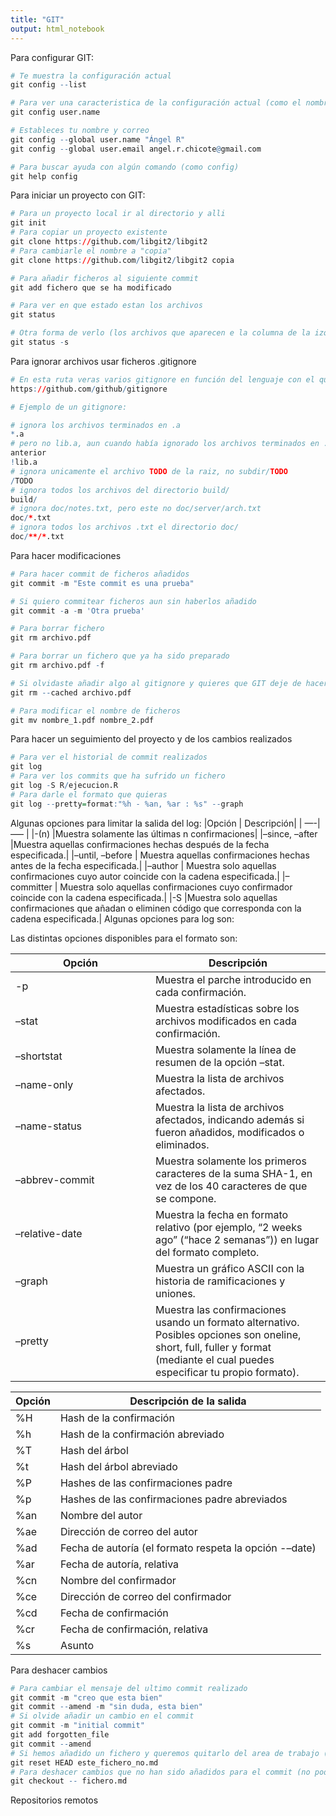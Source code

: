 ```yaml
---
title: "GIT"
output: html_notebook
---
```

Para configurar GIT:
```r
# Te muestra la configuración actual
git config --list

# Para ver una caracteristica de la configuración actual (como el nombre)
git config user.name

# Estableces tu nombre y correo
git config --global user.name "Ángel R"
git config --global user.email angel.r.chicote@gmail.com

# Para buscar ayuda con algún comando (como config)
git help config
```

Para iniciar un proyecto con GIT:
```r
# Para un proyecto local ir al directorio y alli
git init
# Para copiar un proyecto existente
git clone https://github.com/libgit2/libgit2
# Para cambiarle el nombre a "copia"
git clone https://github.com/libgit2/libgit2 copia

# Para añadir ficheros al siguiente commit 
git add fichero que se ha modificado

# Para ver en que estado estan los archivos
git status

# Otra forma de verlo (los archivos que aparecen e la columna de la izquierda estan preparados y los de la derecha estan sin peparar)
git status -s

```

Para ignorar archivos usar ficheros .gitignore
```r
# En esta ruta veras varios gitignore en función del lenguaje con el que estes.
https://github.com/github/gitignore

# Ejemplo de un gitignore:

# ignora los archivos terminados en .a
*.a
# pero no lib.a, aun cuando había ignorado los archivos terminados en .a en la linea
anterior
!lib.a
# ignora unicamente el archivo TODO de la raiz, no subdir/TODO
/TODO
# ignora todos los archivos del directorio build/
build/
# ignora doc/notes.txt, pero este no doc/server/arch.txt
doc/*.txt
# ignora todos los archivos .txt el directorio doc/
doc/**/*.txt
```

Para hacer modificaciones
```r
# Para hacer commit de ficheros añadidos
git commit -m "Este commit es una prueba"

# Si quiero commitear ficheros aun sin haberlos añadido
git commit -a -m 'Otra prueba'

# Para borrar fichero
git rm archivo.pdf

# Para borrar un fichero que ya ha sido preparado 
git rm archivo.pdf -f

# Si olvidaste añadir algo al gitignore y quieres que GIT deje de hacer un seguimiento de un fichero, pero manteniendolo en tu disco duro
git rm --cached archivo.pdf

# Para modificar el nombre de ficheros
git mv nombre_1.pdf nombre_2.pdf
```

Para hacer un seguimiento del proyecto y de los cambios realizados
```r
# Para ver el historial de commit realizados
git log
# Para ver los commits que ha sufrido un fichero
git log -S R/ejecucion.R
# Para darle el formato que quieras 
git log --pretty=format:"%h - %an, %ar : %s" --graph
```

Algunas opciones para limitar la salida del log:
|Opción               | Descripción|
| ----| ----- |
|-(n)                |Muestra solamente las últimas n confirmaciones|
|--since, --after                |Muestra aquellas confirmaciones hechas después de la fecha especificada.|
|--until, --before               | Muestra aquellas confirmaciones hechas antes de la fecha especificada.|
|--author               | Muestra solo aquellas confirmaciones cuyo autor coincide con la cadena especificada.|
|--committer               | Muestra solo aquellas confirmaciones cuyo confirmador coincide con la cadena especificada.|
|-S                |Muestra solo aquellas confirmaciones que añadan o eliminen código que corresponda con la cadena especificada.|
Algunas opciones para log son:


Las distintas opciones disponibles para el formato son:

|Opción           | Descripción|
| ----| ----- |
|-p               | Muestra el parche introducido en cada confirmación.|
|--stat           | Muestra estadísticas sobre los archivos modificados en cada confirmación.|
|--shortstat      | Muestra solamente la línea de resumen de la opción --stat.|
|--name-only      | Muestra la lista de archivos afectados.|
|--name-status    | Muestra la lista de archivos afectados, indicando además si fueron añadidos, modificados o eliminados.|
|--abbrev-commit  | Muestra solamente los primeros caracteres de la suma SHA-1, en vez de los 40 caracteres de que se compone.|
|--relative-date  | Muestra la fecha en formato relativo (por ejemplo, “2 weeks ago” (“hace 2 semanas”)) en lugar del formato completo.|
|--graph          | Muestra un gráfico ASCII con la historia de ramificaciones y uniones.|
|--pretty         | Muestra las confirmaciones usando un formato alternativo. Posibles opciones son oneline, short, full, fuller y format (mediante el cual puedes especificar tu propio formato).|

|Opción| Descripción de la salida|
| ----| ----- |
|%H  | Hash de la confirmación|
|%h  | Hash de la confirmación abreviado|
|%T  | Hash del árbol|
|%t  | Hash del árbol abreviado|
|%P  | Hashes de las confirmaciones padre|
|%p  | Hashes de las confirmaciones padre abreviados|
|%an |  Nombre del autor|
|%ae |  Dirección de correo del autor|
|%ad |  Fecha de autoría (el formato respeta la opción -–date)|
|%ar |  Fecha de autoría, relativa|
|%cn |  Nombre del confirmador|
|%ce |  Dirección de correo del confirmador|
|%cd |  Fecha de confirmación|
|%cr |  Fecha de confirmación, relativa|
|%s  | Asunto|


Para deshacer cambios
```r
# Para cambiar el mensaje del ultimo commit realizado 
git commit -m "creo que esta bien"
git commit --amend -m "sin duda, esta bien"
# Si olvide añadir un cambio en el commit
git commit -m "initial commit"
git add forgotten_file
git commit --amend
# Si hemos añadido un fichero y queremos quitarlo del area de trabajo (el unico cambio es que es fichero pasara a estar no preparado)
git reset HEAD este_fichero_no.md
# Para deshacer cambios que no han sido añadidos para el commit (no podras recuperar esos cambios, ya puedes estar seguro)
git checkout -- fichero.md
```

Repositorios remotos

